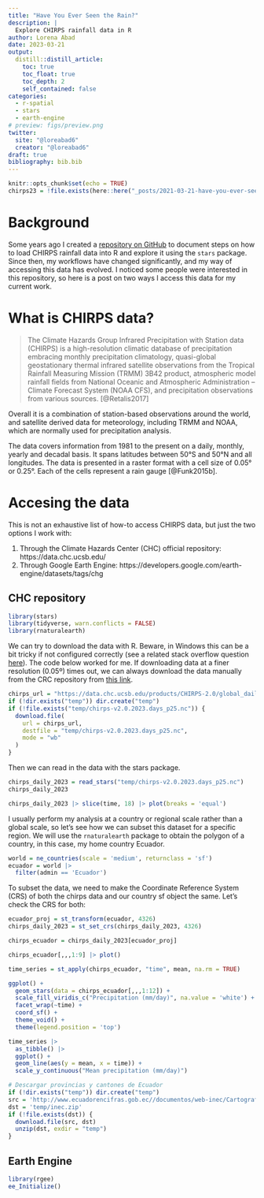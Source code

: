 ```yaml
---
title: "Have You Ever Seen the Rain?"
description: |
  Explore CHIRPS rainfall data in R
author: Lorena Abad
date: 2023-03-21
output:
  distill::distill_article:
    toc: true
    toc_float: true
    toc_depth: 2
    self_contained: false
categories:
  - r-spatial
  - stars
  - earth-engine
# preview: figs/preview.png
twitter:
  site: "@loreabad6"
  creator: "@loreabad6"
draft: true
bibliography: bib.bib
---
```


```r
knitr::opts_chunk$set(echo = TRUE)
chirps23 = !file.exists(here::here("_posts/2021-03-21-have-you-ever-seen-the-rain/temp/chirps-v2.0.2023.days_p05.nc"))
```

# Background 

Some years ago I created a [repository on GitHub](https://github.com/loreabad6/chirps-stars) to document steps on how to load CHIRPS rainfall data into R and explore it using the `stars` package. Since then, my workflows have changed significantly, and my way of accessing this data has evolved. I noticed some people were interested in this repository, so here is a post on two ways I access this data for my current work. 

# What is CHIRPS data?

> The Climate Hazards Group Infrared Precipitation with Station data (CHIRPS) is a high-resolution climatic database of precipitation embracing monthly precipitation climatology, quasi-global geostationary thermal infrared satellite observations from the Tropical Rainfall Measuring Mission (TRMM) 3B42 product, atmospheric model rainfall fields from National Oceanic and Atmospheric Administration – Climate Forecast System (NOAA CFS), and precipitation observations from various sources. [@Retalis2017] 

Overall it is a combination of station-based observations around the world, and satellite derived data for meteorology, including TRMM and NOAA, which are normally used for precipitation analysis.

The data covers information from 1981 to the present on a daily, monthly, yearly and decadal basis. It spans latitudes between 50°S and 50°N and all longitudes. The data is presented in a raster format with a cell size of 0.05° or 0.25°. Each of the cells represent a rain gauge [@Funk2015b].

# Accesing the data

This is not an exhaustive list of how-to access CHIRPS data, but just the two options I work with:

1. Through the Climate Hazards Center (CHC) official repository: https://data.chc.ucsb.edu/
2. Through Google Earth Engine: https://developers.google.com/earth-engine/datasets/tags/chg

## CHC repository

```r
library(stars)
library(tidyverse, warn.conflicts = FALSE)
library(rnaturalearth)
```

We can try to download the data with R. Beware, in Windows this can be a bit tricky if not configured correctly (see a related stack overflow question [here](https://stackoverflow.com/questions/51911544/r-crashes-while-opening-netcdf-file)). The code below worked for me. If downloading data at a finer resolution (0.05º) times out, we can always download the data manually from the CRC repository from [this link](https://data.chc.ucsb.edu/products/CHIRPS-2.0/global_daily/netcdf/).

```r
chirps_url = "https://data.chc.ucsb.edu/products/CHIRPS-2.0/global_daily/netcdf/p25/chirps-v2.0.2023.days_p25.nc"
if (!dir.exists("temp")) dir.create("temp")
if (!file.exists("temp/chirps-v2.0.2023.days_p25.nc")) {
  download.file(
    url = chirps_url,
    destfile = "temp/chirps-v2.0.2023.days_p25.nc", 
    mode = "wb"
  )
}

```

Then we can read in the data with the stars package. 

```r
chirps_daily_2023 = read_stars("temp/chirps-v2.0.2023.days_p25.nc")
chirps_daily_2023
```

```r
chirps_daily_2023 |> slice(time, 18) |> plot(breaks = 'equal')
```

I usually perform my analysis at a country or regional scale rather than a global scale, so let's see how we can subset this dataset for a specific region. We will use the `rnaturalearth` package to obtain the polygon of a country, in this case, my home country Ecuador.

```r
world = ne_countries(scale = 'medium', returnclass = 'sf')
ecuador = world |>
  filter(admin == 'Ecuador')
```

To subset the data, we need to make the Coordinate Reference System (CRS) of both the chirps data and our country sf object the same. Let's check the CRS for both:

```r
ecuador_proj = st_transform(ecuador, 4326)
chirps_daily_2023 = st_set_crs(chirps_daily_2023, 4326)

chirps_ecuador = chirps_daily_2023[ecuador_proj]

chirps_ecuador[,,,1:9] |> plot()
```

```r
time_series = st_apply(chirps_ecuador, "time", mean, na.rm = TRUE)
```

```r
ggplot() +
  geom_stars(data = chirps_ecuador[,,,1:12]) +
  scale_fill_viridis_c("Precipitation (mm/day)", na.value = 'white') +
  facet_wrap(~time) +
  coord_sf() +
  theme_void() +
  theme(legend.position = 'top')
```
```r
time_series |> 
  as_tibble() |> 
  ggplot() +
  geom_line(aes(y = mean, x = time)) +
  scale_y_continuous("Mean precipitation (mm/day)")
```

```r
# Descargar provincias y cantones de Ecuador
if (!dir.exists("temp")) dir.create("temp")
src = 'http://www.ecuadorencifras.gob.ec//documentos/web-inec/Cartografia/Clasificador_Geografico/2012/SHP.zip'
dst = 'temp/inec.zip'
if (!file.exists(dst)) {
  download.file(src, dst)
  unzip(dst, exdir = "temp")
}
```

## Earth Engine

```r
library(rgee)
ee_Initialize()

```



